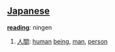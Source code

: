 == [[Japanese]] ==                                          

'''[[reading]]''': ningen
# [[人間]]: [[human]] [[being]], [[man]], [[person]]